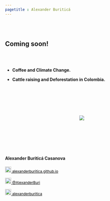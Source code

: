 ```yaml
---
pagetitle : Alexander Buriticá 
---
```


<br>  </br> <!--- Agrega lineas en blanco --->



<!------------- Panel de la izquierda ------------->
<div class="col-sm-9">

# Coming soon!  

<br>  </br> <!--- Agrega lineas en blanco --->

+ **Coffee and Climate Change.**

+ **Cattle raising and Deforestation in Colombia.**


<br>  </br> <!--- Agrega lineas en blanco --->

<br>  </br> <!--- Agrega lineas en blanco --->


<center>
![](../images/myway.gif)
</center>



<br>  </br> <!--- Agrega lineas en blanco --->

<br>  </br> <!--- Agrega lineas en blanco --->








</div>

<!------------- Panel de la derecha ------------->
<div class="col-sm-3">

#### Alexander Buriticá Casanova

<!-- Link -->
<a href="https://alexanderburitica.github.io" style="color:black;font-size:12px;"><img alt="Qries" src="../images/link2.png" width=20" height="20">  alexanderburitica.github.io </a> 

<!-- Twitter -->
 <a href="https://twitter.com/AlexanderBuri" style="color:black;font-size:12px;"> <img alt="Qries" src="../images/twitter.jpg" width=20" height="20">  @AlexanderBuri</a> 

<!-- GitHub -->
<a href="https://github.com/AlexanderBuritica" style="color:black;font-size:12px;"> <img alt="Qries" src="../images/github.png" width=20" height="20">  alexanderburitica</a>
</div>
<!------------- Panel de la derecha ------------->



